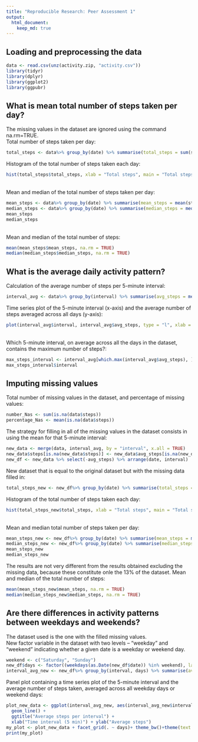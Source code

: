 ```yaml
---
title: "Reproducible Research: Peer Assessment 1"
output: 
  html_document:
    keep_md: true
---
```



## Loading and preprocessing the data
```r
data <- read.csv(unz(activity.zip, "activity.csv"))
library(tidyr)
library(dplyr)
library(ggplot2)
library(ggpubr)
```


## What is mean total number of steps taken per day?
The missing values in the dataset are ignored using the command na.rm=TRUE.\
Total number of steps taken per day:\
```r
total_steps <- data%>% group_by(date) %>% summarise(total_steps = sum(steps, na.rm = TRUE))
```
Histogram of the total number of steps taken each day:\
```r
hist(total_steps$total_steps, xlab = "Total steps", main = "Total steps per day" )
```
<br>
Mean and median of the total number of steps taken per day:\
```r
mean_steps <- data%>% group_by(date) %>% summarise(mean_steps = mean(steps, na.rm = TRUE))
median_steps <- data%>% group_by(date) %>% summarise(median_steps = median(steps, na.rm = TRUE))
mean_steps
median_steps
```
<br>
Mean and median of the total number of steps:\
```r
mean(mean_steps$mean_steps, na.rm = TRUE)
median(median_steps$median_steps, na.rm = TRUE)
```
## What is the average daily activity pattern?
Calculation of the average number of steps per 5-minute interval:\
```r
interval_avg <- data%>% group_by(interval) %>% summarise(avg_steps = mean(steps, na.rm = TRUE))
```
Time series plot of the 5-minute interval (x-axis) and the average number of steps averaged across all days (y-axis):\
```r
plot(interval_avg$interval, interval_avg$avg_steps, type = "l", xlab = "Time interval (5 min)", ylab = "Average steps", main ="Average steps per interval")
```
<br> Which 5-minute interval, on average across all the days in the dataset, contains the maximum number of steps?:\
```r
max_steps_interval <- interval_avg[which.max(interval_avg$avg_steps), ]
max_steps_interval$interval
```


## Imputing missing values
Total number of missing values in the dataset, and percentage of missing values:\
```r
number_Nas <- sum(is.na(data$steps))
percentage_Nas <- mean(is.na(data$steps))
```
The strategy for filling in all of the missing values in the dataset consists in using the mean for that 5-minute interval:\
```r
new_data <- merge(data, interval_avg, by = "interval", x.all = TRUE)
new_data$steps[is.na(new_data$steps)] <- new_data$avg_steps[is.na(new_data$steps)]
new_df <- new_data %>% select(-avg_steps) %>% arrange(date, interval)
```
New dataset that is equal to the original dataset but with the missing data filled in:\
```r
total_steps_new <- new_df%>% group_by(date) %>% summarise(total_steps = sum(steps, na.rm = TRUE))
```
Histogram of the total number of steps taken each day:\
```r
hist(total_steps_new$total_steps, xlab = "Total steps", main = "Total steps per day" )
```
<br> Mean and median total number of steps taken per day:\
```r
mean_steps_new <- new_df%>% group_by(date) %>% summarise(mean_steps = mean(steps, na.rm = TRUE))
median_steps_new <- new_df%>% group_by(date) %>% summarise(median_steps = median(steps, na.rm = TRUE))
mean_steps_new
median_steps_new
```
The results are not very different from the results obtained excluding the missing data, because these constitute onle the 13% of the dataset. Mean and median of the total number of steps:\
```r
mean(mean_steps_new$mean_steps, na.rm = TRUE)
median(median_steps_new$median_steps, na.rm = TRUE)
```



## Are there differences in activity patterns between weekdays and weekends?
The dataset used is the one with the filled missing values.\
New factor variable in the dataset with two levels – “weekday” and “weekend” indicating whether a given date is a weekday or weekend day.\
```r
weekend <- c("Saturday", "Sunday")
new_df$days <- factor((weekdays(as.Date(new_df$date)) %in% weekend), labels = c("weekday", "weekend"))
interval_avg_new <- new_df%>% group_by(interval, days) %>% summarise(avg_steps = mean(steps, na.rm = TRUE))
```
Panel plot containing a time series plot of the 5-minute interval and the average number of steps taken, averaged across all weekday days or weekend days:\
```r
plot_new_data <- ggplot(interval_avg_new, aes(interval_avg_new$interval, interval_avg_new$avg_steps)) +
  geom_line() +
  ggtitle("Average steps per interval") +
  xlab("Time interval (5 min)") + ylab("Average steps")
my_plot <- plot_new_data + facet_grid(. ~ days)+ theme_bw()+theme(text = element_text(size=12),panel.grid.major = element_blank(),panel.grid.minor =element_blank(),strip.background = element_blank(),plot.title = element_text(hjust=0.5))+  font("title", size = 14, face = "bold")
print(my_plot)
```


